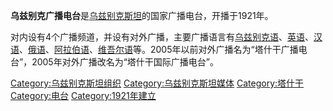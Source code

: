 {{expand|time=2015-08-08T03:57:35+00:00}}
{{unreferenced|time=2015-08-08T03:57:35+00:00}}
'''乌兹别克广播电台'''是[[乌兹别克斯坦|乌兹别克斯坦]]的国家广播电台，开播于1921年。

对内设有4个广播频道，并设有对外广播，主要广播语言有[[乌兹别克语|乌兹别克语]]、[[英语|英语]]、[[汉语|汉语]]、[[俄语|俄语]]、[[阿拉伯语|阿拉伯语]]、[[维吾尔语|维吾尔语]]等。2005年以前对外广播名为“塔什干广播电台”，2005年对外广播改名为“塔什干国际广播电台”。

{{国际广播电台}}
[[Category:乌兹别克斯坦组织|Category:乌兹别克斯坦组织]]
[[Category:乌兹别克斯坦媒体|Category:乌兹别克斯坦媒体]]
[[Category:塔什干|Category:塔什干]]
[[Category:电台|Category:电台]]
[[Category:1921年建立|Category:1921年建立]]